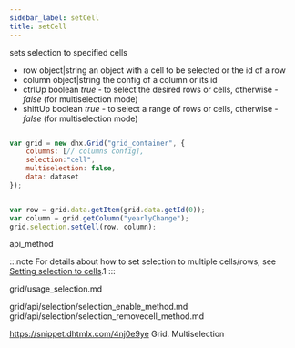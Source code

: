 ```yaml
---
sidebar_label: setCell
title: setCell
---
```



          


<Short>
 sets selection to specified cells



</Short>



- row     object|string    an object with a cell to be selected or the id of a row
- column  object|string    the config of a column or its id
- ctrlUp  boolean     <i>true</i> - to select the desired rows or cells, otherwise - <i>false</i> (for multiselection mode)
- shiftUp   boolean     <i>true</i> - to select a range of rows or cells, otherwise - <i>false</i> (for multiselection mode)



~~~js

var grid = new dhx.Grid("grid_container", {
    columns: [// columns config],
    selection:"cell",
    multiselection: false, 
    data: dataset
});


var row = grid.data.getItem(grid.data.getId(0));
var column = grid.getColumn("yearlyChange");
grid.selection.setCell(row, column);


~~~
 api_method

<Descr>



:::note
For details about how to set selection to multiple cells/rows, see [Setting selection to cells](/grid/usage_selection#settingselectiontocells).1
:::


</Descr>


 grid/usage_selection.md

 
grid/api/selection/selection_enable_method.md
grid/api/selection/selection_removecell_method.md



 https://snippet.dhtmlx.com/4nj0e9ye	Grid. Multiselection
